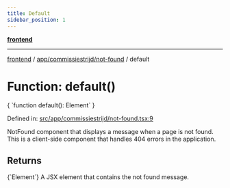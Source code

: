 ```yaml
---
title: Default
sidebar_position: 1
---
```



[**frontend**](../../../..)

***

[frontend](../../../..) / [app/commissiestrijd/not-found](..) / default

# Function: default()

<CodeBlock language="ts">
{ `function default(): Element` }
</CodeBlock>

Defined in: [src/app/commissiestrijd/not-found.tsx:9](https://github.com/svsticky/CommitteeClash/blob/8a31d8fc8422df670b3b4cb3b5fd558ecdeabb90/frontend/src/app/commissiestrijd/not-found.tsx#L9)

NotFound component that displays a message when a page is not found.
This is a client-side component that handles 404 errors in the application.

## Returns
<CodeBlock language="ts">
{`Element`}
</CodeBlock>
A JSX element that contains the not found message.
